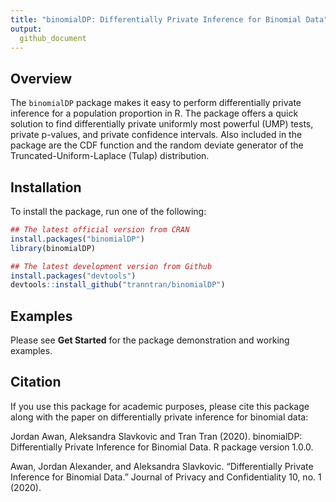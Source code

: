 ```yaml
---
title: "binomialDP: Differentially Private Inference for Binomial Data"
output: 
  github_document
---
```


## Overview

The `binomialDP` package makes it easy to perform differentially private
inference for a population proportion in R. The package offers a quick solution
to find differentially private uniformly most powerful (UMP) tests, private
p-values, and private confidence intervals. Also included in the package are the
CDF function and the random deviate generator of the Truncated-Uniform-Laplace
(Tulap) distribution.

## Installation

To install the package, run one of the following:

```r
## The latest official version from CRAN
install.packages("binomialDP")
library(binomialDP)

## The latest development version from Github
install.packages("devtools")
devtools::install_github("tranntran/binomialDP")
```

## Examples

Please see **Get Started** for the package demonstration and working examples.

## Citation

If you use this package for academic purposes, please cite this package
along with the paper on differentially private inference for binomial
data:

Jordan Awan, Aleksandra Slavkovic and Tran Tran (2020). binomialDP:
Differentially Private Inference for Binomial Data. R package version 1.0.0.

Awan, Jordan Alexander, and Aleksandra Slavkovic. “Differentially Private
Inference for Binomial Data.” Journal of Privacy and Confidentiality 10, no. 1
(2020).
